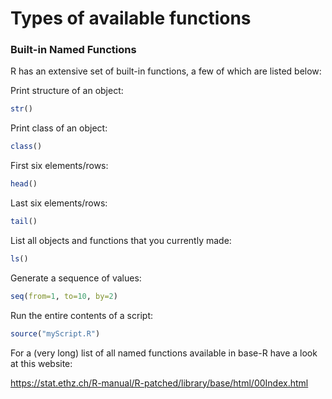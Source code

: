 # Types of available functions

### Built-in Named Functions

R has an extensive set of built-in functions, a few of which are listed below:

Print structure of an object:

```r
str()
```

Print class of an object:

```r
class()
```

First six elements/rows:

```r
head()
```

Last six elements/rows:

```r
tail()
```

List all objects and functions that you currently made:

```r
ls()
```

Generate a sequence of values:

```r
seq(from=1, to=10, by=2)
```

Run the entire contents of a script:

```r
source("myScript.R")
```

For a (very long) list of all named functions available in base-R have a look at this website:

<https://stat.ethz.ch/R-manual/R-patched/library/base/html/00Index.html>
